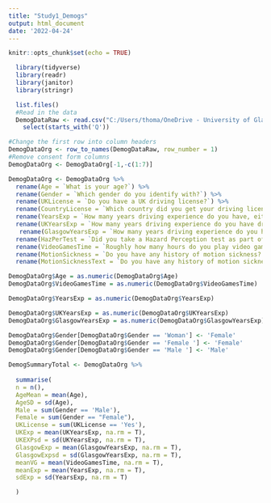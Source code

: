```yaml
---
title: "Study1_Demogs"
output: html_document
date: '2022-04-24'
---
```

```r
knitr::opts_chunk$set(echo = TRUE)
```

```r
  library(tidyverse)
  library(readr)
  library(janitor)
  library(stringr)

```

```r
  list.files()
  #Read in the data
  DemogDataRaw <- read.csv("C:/Users/thoma/OneDrive - University of Glasgow/Desktop/Study 3/data/Qualtrics/Demogs/Study3Demogs.csv") %>%  
    select(starts_with('Q')) 
```
```r
#Change the first row into column headers
DemogDataOrg <- row_to_names(DemogDataRaw, row_number = 1)
#Remove consent form columns
DemogDataOrg <- DemogDataOrg[-1,-c(1:7)]

DemogDataOrg <- DemogDataOrg %>% 
  rename(Age = `What is your age?`) %>% 
  rename(Gender = `Which gender do you identify with?`) %>% 
  rename(UKLicense = `Do you have a UK driving license?`) %>%
  rename(CountryLicense = `Which country did you get your driving license in?`) %>%
  rename(YearsExp = `How many years driving experience do you have, either from when you passed your driving test or when you started driving regularly? - (years/months)`) %>%
  rename(UKYearsExp = `How many years driving experience do you have driving in the UK? (years, months)`) %>%
   rename(GlasgowYearsExp = `How many years driving experience do you have driving around the West End of Glasgow? (years, months)`) %>%
  rename(HazPerTest = `Did you take a Hazard Perception test as part of getting your driver's license?(Or another video-based hazard awareness assessment tool?)`) %>%
  rename(VideoGamesTime = `Roughly how many hours do you play video games for in an average week?`) %>% 
  rename(MotionSickness = `Do you have any history of motion sickness? - Selected Choice`) %>% 
  rename(MotionSicknessText = `Do you have any history of motion sickness? - Other (Please describe) - Text`) 

```


```r
DemogDataOrg$Age = as.numeric(DemogDataOrg$Age)
DemogDataOrg$VideoGamesTime = as.numeric(DemogDataOrg$VideoGamesTime)

DemogDataOrg$YearsExp = as.numeric(DemogDataOrg$YearsExp)

DemogDataOrg$UKYearsExp = as.numeric(DemogDataOrg$UKYearsExp)
DemogDataOrg$GlasgowYearsExp = as.numeric(DemogDataOrg$GlasgowYearsExp)

DemogDataOrg$Gender[DemogDataOrg$Gender == 'Woman'] <- 'Female'
DemogDataOrg$Gender[DemogDataOrg$Gender == 'Female '] <- 'Female'
DemogDataOrg$Gender[DemogDataOrg$Gender == 'Male '] <- 'Male'


```

```r
DemogSummaryTotal <- DemogDataOrg %>% 
  
  summarise(
  n = n(),
  AgeMean = mean(Age),
  AgeSD = sd(Age),
  Male = sum(Gender == 'Male'),
  Female = sum(Gender == "Female"),
  UKLicense = sum(UKLicense == 'Yes'),
  UKExp = mean(UKYearsExp, na.rm = T),
  UKEXPsd = sd(UKYearsExp, na.rm = T),
  GlasgowExp = mean(GlasgowYearsExp, na.rm = T),
  GlasgowExpsd = sd(GlasgowYearsExp, na.rm = T),
  meanVG = mean(VideoGamesTime, na.rm = T),
  meanExp = mean(YearsExp, na.rm = T),
  sdExp = sd(YearsExp, na.rm = T)

  )   
```



